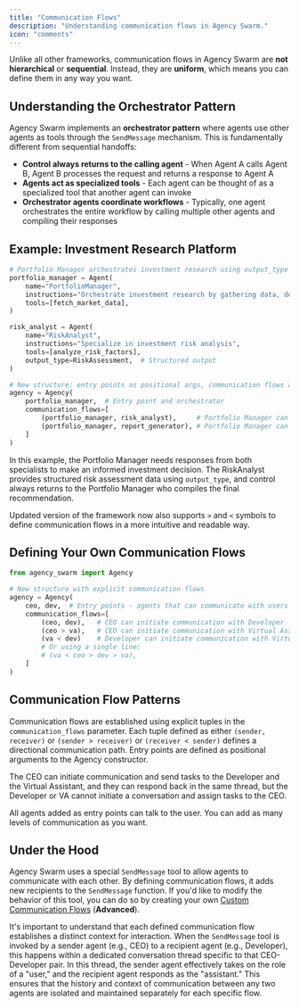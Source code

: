 ```yaml
---
title: "Communication Flows"
description: "Understanding communication flows in Agency Swarm."
icon: "comments"
---
```


Unlike all other frameworks, communication flows in Agency Swarm are **not hierarchical** or **sequential**. Instead, they are **uniform**, which means you can define them in any way you want.

## Understanding the Orchestrator Pattern

Agency Swarm implements an **orchestrator pattern** where agents use other agents as tools through the `SendMessage` mechanism. This is fundamentally different from sequential handoffs:

- **Control always returns to the calling agent** - When Agent A calls Agent B, Agent B processes the request and returns a response to Agent A
- **Agents act as specialized tools** - Each agent can be thought of as a specialized tool that another agent can invoke
- **Orchestrator agents coordinate workflows** - Typically, one agent orchestrates the entire workflow by calling multiple other agents and compiling their responses

## Example: Investment Research Platform

```python
# Portfolio Manager orchestrates investment research using output_type for structured responses
portfolio_manager = Agent(
    name="PortfolioManager",
    instructions="Orchestrate investment research by gathering data, delegating analysis, and compiling recommendations",
    tools=[fetch_market_data],
)

risk_analyst = Agent(
    name="RiskAnalyst",
    instructions="Specialize in investment risk analysis",
    tools=[analyze_risk_factors],
    output_type=RiskAssessment,  # Structured output
)

# New structure: entry points as positional args, communication flows as keyword arg
agency = Agency(
    portfolio_manager,  # Entry point and orchestrator
    communication_flows=[
        (portfolio_manager, risk_analyst),     # Portfolio Manager can request risk analysis
        (portfolio_manager, report_generator), # Portfolio Manager can request report generation
    ]
)
```

In this example, the Portfolio Manager needs responses from both specialists to make an informed investment decision. The RiskAnalyst provides structured risk assessment data using `output_type`, and control always returns to the Portfolio Manager who compiles the final recommendation.

Updated version of the framework now also supports `>` and `<` symbols to define communication flows in a more intuitive and readable way.

## Defining Your Own Communication Flows

```python
from agency_swarm import Agency

# New structure with explicit communication flows
agency = Agency(
    ceo, dev,  # Entry points - agents that can communicate with users
    communication_flows=[
        (ceo, dev),   # CEO can initiate communication with Developer
        (ceo > va),   # CEO can initiate communication with Virtual Assistant
        (va < dev)    # Developer can initiate communication with Virtual Assistant
        # Or using a single line:
        # (va < ceo > dev > va),
    ]
)
```

## Communication Flow Patterns

Communication flows are established using explicit tuples in the `communication_flows` parameter. Each tuple defined as either `(sender, receiver)` or `(sender > receiver)` or `(receiver < sender)` defines a directional communication path. Entry points are defined as positional arguments to the Agency constructor.

The CEO can initiate communication and send tasks to the Developer and the Virtual Assistant, and they can respond back in the same thread, but the Developer or VA cannot initiate a conversation and assign tasks to the CEO.

All agents added as entry points can talk to the user. You can add as many levels of communication as you want.

## Under the Hood

Agency Swarm uses a special `SendMessage` tool to allow agents to communicate with each other. By defining communication flows, it adds new recipients to the `SendMessage` function. If you'd like to modify the behavior of this tool, you can do so by creating your own [Custom Communication Flows](/additional-features/custom-communication-flows/overview) (**Advanced**).

It's important to understand that each defined communication flow establishes a distinct context for interaction. When the `SendMessage` tool is invoked by a sender agent (e.g., CEO) to a recipient agent (e.g., Developer), this happens within a dedicated conversation thread specific to that CEO-Developer pair. In this thread, the sender agent effectively takes on the role of a "user," and the recipient agent responds as the "assistant." This ensures that the history and context of communication between any two agents are isolated and maintained separately for each specific flow.
